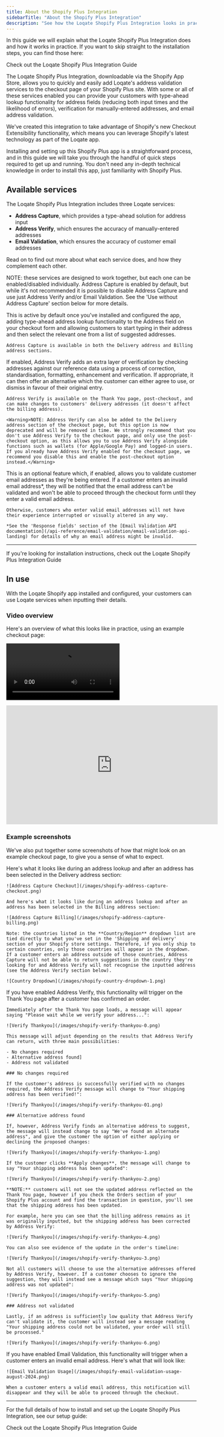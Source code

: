 ```yaml
---
title: About the Shopify Plus Integration
sidebarTitle: "About the Shopify Plus Integration"
description: "See how the Loqate Shopify Plus Integration looks in practice"
---
```


In this guide we will explain what the Loqate Shopify Plus Integration does and how it works in practice. If you want to skip straight to the installation steps, you can find those here:  

<Card title="Integration guide" horizontal href="/integrations/shopify-plus">
Check out the Loqate Shopify Plus Integration Guide
</Card>

The Loqate Shopify Plus Integration, downloadable via the Shopify App Store, allows you to quickly and easily add Loqate's address validation services to the checkout page of your Shopify Plus site. With some or all of these services enabled you can provide your customers with type-ahead lookup functionality for address fields (reducing both input times and the likelihood of errors), verification for manually-entered addresses, and email address validation.

We've created this integration to take advantage of Shopify's new Checkout Extensibility functionality, which means you can leverage Shopify's latest technology as part of the Loqate app.

Installing and setting up this Shopify Plus app is a straightforward process, and in this guide we will take you through the handful of quick steps required to get up and running. You don't need any in-depth technical knowledge in order to install this app, just familiarity with Shopify Plus.

## Available services
The Loqate Shopify Plus Integration includes three Loqate services:

- **Address Capture**, which provides a type-ahead solution for address input
- **Address Verify**, which ensures the accuracy of manually-entered addresses
- **Email Validation**, which ensures the accuracy of customer email addresses

Read on to find out more about what each service does, and how they complement each other. 

<Note>NOTE: these services are designed to work together, but each one can be enabled/disabled individually. Address Capture is enabled by default, but while it's not recommended it is possible to disable Address Capture and use just Address Verify and/or Email Validation. See the 'Use without Address Capture' section below for more details.</Note>

<Tabs>
  <Tab title="Address Capture">
    This is active by default once you've installed and configured the app, adding type-ahead address lookup functionality to the Address field on your checkout form and allowing customers to start typing in their address and then select the relevant one from a list of suggested addresses.
    
    Address Capture is available in both the Delivery address and Billing address sections.
  </Tab>
  <Tab title="Address Verify">
    If enabled, Address Verify adds an extra layer of verification by checking addresses against our reference data using a process of correction, standardisation, formatting, enhancement and verification. If appropriate, it can then offer an alternative which the customer can either agree to use, or dismiss in favour of their original entry.
    
    Address Verify is available on the Thank You page, post-checkout, and can make changes to customers' delivery addresses (it doesn't affect the billing address).
    
    <Warning>NOTE: Address Verify can also be added to the Delivery address section of the checkout page, but this option is now deprecated and will be removed in time. We strongly recommend that you don't use Address Verify to the checkout page, and only use the post-checkout option, as this allows you to use Address Verify alongside functions such as wallets (for Apple/Google Pay) and logged-in users. If you already have Address Verify enabled for the checkout page, we recommend you disable this and enable the post-checkout option instead.</Warning>
  </Tab>
  <Tab title="Email Validation">
    This is an optional feature which, if enabled, allows you to validate customer email addresses as they're being entered. If a customer enters an invalid email address*, they will be notified that the email address can't be validated and won't be able to proceed through the checkout form until they enter a valid email address.
    
    Otherwise, customers who enter valid email addresses will not have their experience interrupted or visually altered in any way.
    
    *See the 'Response fields' section of the [Email Validation API documentation](/api-reference/email-validation/email-validation-api-landing) for details of why an email address might be invalid.
  </Tab>
</Tabs>

---

<Card title="Integration guide" horizontal href="/integrations/shopify-plus">
If you're looking for installation instructions, check out the Loqate Shopify Plus Integration Guide
</Card>

## In use 

With the Loqate Shopify app  installed and configured, your customers can use Loqate services when inputting their details. 

### Video overview

Here's an overview of what this looks like in practice, using an example checkout page:

<video controls className="w-full aspect-video" src="https://loqate-gbg.wistia.com/medias/o7kq9sb7x1"></video>

<iframe width="560" height="315" src="https://www.youtube.com/embed/jKsEiiuqxac?si=1-X2VmPmFFXhPUJH" title="YouTube video player" frameborder="0" allow="accelerometer; autoplay; clipboard-write; encrypted-media; gyroscope; picture-in-picture; web-share" referrerpolicy="strict-origin-when-cross-origin" allowfullscreen></iframe>

### Example screenshots

We've also put together some screenshots of how that might look on an example checkout page, to give you a sense of what to expect.

<Tabs>
  <Tab title="Address Capture in use">
    Here's what it looks like during an address lookup and after an address has been selected in the Delivery address section:
    
    ![Address Capture Checkout](/images/shopify-address-capture-checkout.png)

    And here's what it looks like during an address lookup and after an address has been selected in the Billing address section:
    
    ![Address Capture Billing](/images/shopify-address-capture-billing.png)

    Note: the countries listed in the **Country/Region** dropdown list are tied directly to what you've set in the 'Shipping and delivery' section of your Shopify store settings. Therefore, if you only ship to certain countries, only those countries will appear in the dropdown. If a customer enters an address outside of those countries, Address Capture will not be able to return suggestions in the country they're looking for and Address Verify will not recognise the inputted address (see the Address Verify section below).

    ![Country Dropdown](/images/shopify-country-dropdown-1.png)

  </Tab>
  <Tab title="Address Verify in use">
    If you have enabled Address Verify, this functionality will trigger on the Thank You page after a customer has confirmed an order.
    
    Immediately after the Thank You page loads, a message will appear saying "Please wait while we verify your address...":
    
    ![Verify Thankyou](/images/shopify-verify-thankyou-0.png)

    This message will adjust depending on the results that Address Verify can return, with three main possibilities:
    
    - No changes required
    - Alternative address found]
    - Address not validated
    
    ### No changes required
    
    If the customer's address is successfully verified with no changes required, the Address Verify message will change to "Your shipping address has been verified!":
    
    ![Verify Thankyou](/images/shopify-verify-thankyou-01.png)

    ### Alternative address found
    
    If, however, Address Verify finds an alternative address to suggest, the message will instead change to say "We've found an alternate address", and give the customer the option of either applying or declining the proposed changes:
    
    ![Verify Thankyou](/images/shopify-verify-thankyou-1.png)

    If the customer clicks **Apply changes**, the message will change to say "Your shipping address has been updated":
    
    ![Verify Thankyou](/images/shopify-verify-thankyou-2.png)

    **NOTE:** customers will not see the updated address reflected on the Thank You page, however if you check the Orders section of your Shopify Plus account and find the transaction in question, you'll see that the shipping address has been updated.
    
    For example, here you can see that the billing address remains as it was originally inputted, but the shipping address has been corrected by Address Verify:
    
    ![Verify Thankyou](/images/shopify-verify-thankyou-4.png)

    You can also see evidence of the update in the order's timeline:
    
    ![Verify Thankyou](/images/shopify-verify-thankyou-3.png)

    Not all customers will choose to use the alternative addresses offered by Address Verify, however. If a customer chooses to ignore the suggestion, they will instead see a message which says "Your shipping address was not updated":
    
    ![Verify Thankyou](/images/shopify-verify-thankyou-5.png)

    ### Address not validated
    
    Lastly, if an address is sufficiently low quality that Address Verify can't validate it, the customer will instead see a message reading "Your shipping address could not be validated, your order will still be processed."

    ![Verify Thankyou](/images/shopify-verify-thankyou-6.png)

  </Tab>
  <Tab title="Email Validation in use">
    If you have enabled Email Validation, this functionality will trigger when a customer enters an invalid email address. Here's what that will look like:
    
    ![Email Validation Usage](/images/shopify-email-validation-usage-august-2024.png)

    When a customer enters a valid email address, this notification will disappear and they will be able to proceed through the checkout.
  </Tab>
</Tabs>

---

For the full details of how to install and set up the Loqate Shopify Plus Integration, see our setup guide:

<Card title="Integration guide" horizontal href="/integrations/shopify-plus">
Check out the Loqate Shopify Plus Integration Guide
</Card>